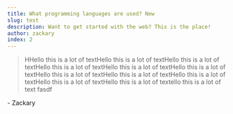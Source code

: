 ```yaml
---
title: What programming languages are used? New
slug: test
description: Want to get started with the web? This is the place!
author: zackary
index: 2
---
```


> HHello this is a lot of textHello this is a lot of textHello this is a lot of textHello this is a lot of textHello this is a lot of textHello this is a lot of textHello this is a lot of textHello this is a lot of textHello this is a lot of textHello this is a lot of textHello this is a lot of textello this is a lot of text
> fasdf

\- Zackary
